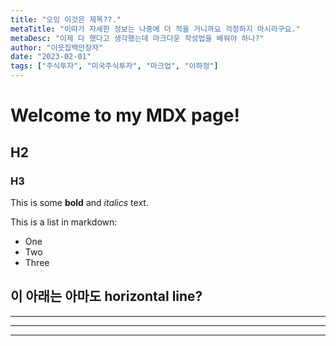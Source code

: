 ```yaml
---
title: "오잉 이것은 제목??."
metaTitle: "이따가 자세한 정보는 나중에 더 적을 거니까요 걱정하지 마시라구요."
metaDesc: "이제 다 했다고 생각했는데 마크다운 작성법을 배워야 하나?"
author: "이웃집백만장자"
date: "2023-02-01"
tags: ["주식투자", "미국주식투자", "마크업", "이하정"]
---
```


# Welcome to my MDX page!

## H2

### H3

This is some **bold** and _italics_ text.

This is a list in markdown:

- One
- Two
- Three

## 이 아래는 아마도 horizontal line?

---

---

---
